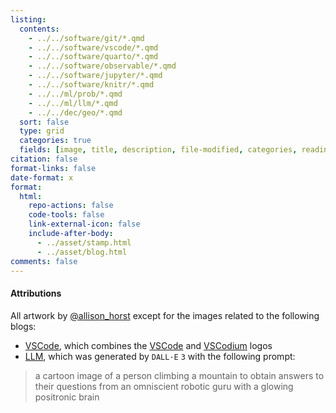 ```yaml
---
listing:
  contents:
    - ../../software/git/*.qmd
    - ../../software/vscode/*.qmd
    - ../../software/quarto/*.qmd
    - ../../software/observable/*.qmd
    - ../../software/jupyter/*.qmd
    - ../../software/knitr/*.qmd
    - ../../ml/prob/*.qmd
    - ../../ml/llm/*.qmd
    - ../../dec/geo/*.qmd
  sort: false
  type: grid
  categories: true
  fields: [image, title, description, file-modified, categories, reading-time]
citation: false
format-links: false
date-format: x
format:
  html:
    repo-actions: false
    code-tools: false
    link-external-icon: false
    include-after-body:
      - ../asset/stamp.html
      - ../asset/blog.html
comments: false
---
```


#### Attributions {.appendix}
All artwork by [@allison_horst](https://twitter.com/allison_horst) except for the images related to the following blogs:

- [VSCode](../soft/vscode/index.qmd), which combines the [VSCode](https://commons.wikimedia.org/wiki/File:Visual_Studio_Code_1.35_icon.svg) and [VSCodium](https://commons.wikimedia.org/wiki/File:VSCodium_Logo.png) logos
- [LLM](../ml/llm/index.qmd), which was generated by `DALL·E` `3` with the following prompt:

> a cartoon image of a person climbing a mountain to obtain answers to their questions from an omniscient robotic guru with a glowing positronic brain
